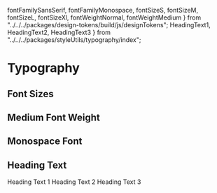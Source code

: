   fontFamilySansSerif,
  fontFamilyMonospace,
  fontSizeS,
  fontSizeM,
  fontSizeL,
  fontSizeXl,
  fontWeightNormal,
  fontWeightMedium
} from "../../../packages/design-tokens/build/js/designTokens";
  HeadingText1,
  HeadingText2,
  HeadingText3
} from "../../../packages/styleUtils/typography/index";

<Meta title="DesignTokens/Typography" />

# Typography

<div>
  <h2>Font Sizes</h2>
  <Typeset
    fontSizes={[fontSizeS, fontSizeM, fontSizeL, fontSizeXl]}
    fontFamily={fontFamilySansSerif}
    fontWeight={fontWeightNormal}
    sampleText="The quick brown fox jumps over the lazy dog"
  />
  <h2>Medium Font Weight</h2>
  <Typeset
    fontSizes={[fontSizeS, fontSizeM, fontSizeL, fontSizeXl]}
    fontFamily={fontFamilySansSerif}
    fontWeight={fontWeightMedium}
    sampleText="The quick brown fox jumps over the lazy dog"
  />
  <h2>Monospace Font</h2>
  <Typeset
    fontSizes={[fontSizeS, fontSizeM, fontSizeL, fontSizeXl]}
    fontFamily={fontFamilyMonospace}
    sampleText="The quick brown fox jumps over the lazy dog"
  />
  <h2>Heading Text</h2>
  <Unstyled>
    <HeadingText1>Heading Text 1</HeadingText1>
    <HeadingText2>Heading Text 2</HeadingText2>
    <HeadingText3>Heading Text 3</HeadingText3>
  </Unstyled>
</div>
